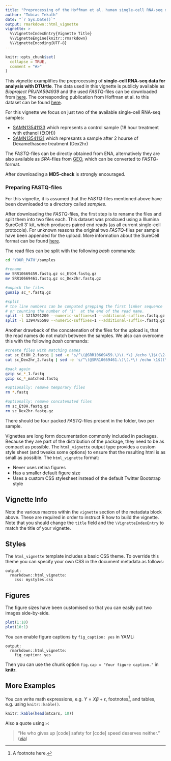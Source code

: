 ```yaml
---
title: "Preprocessing of the Hoffman et al. human single-cell RNA-seq data"
author: "Tobias Tekath"
date: "`r Sys.Date()`"
output: rmarkdown::html_vignette
vignette: >
  %\VignetteIndexEntry{Vignette Title}
  %\VignetteEngine{knitr::rmarkdown}
  %\VignetteEncoding{UTF-8}
---
```


```r
knitr::opts_chunk$set(
  collapse = TRUE,
  comment = "#>"
)
```

This vignette examplifies the preprocessing of **single-cell RNA-seq data for analysis with DTUrtle**. The data used in this vignette is publicly available as *Bioproject PRJNA594939* and the used *FASTQ*-files can be downloaded from [here](https://www.ebi.ac.uk/ena/browser/view/PRJNA594939). The corresponding publication from Hoffman et al. to this dataset can be found [here](https://doi.org/10.1038/s42003-020-0837-0). 

For this vignette we focus on just two of the available single-cell RNA-seq samples:

- [SAMN13541133](https://www.ebi.ac.uk/ena/browser/view/SAMN13541133) which represents a control sample (18 hour treatment with ethanol (EtOH))
- [SAMN13541131](https://www.ebi.ac.uk/ena/browser/view/SAMN13541131) which represants a sample after 2 hourse of Dexamethasone treatment (Dex2hr)

The *FASTQ*-files can be directly obtained from ENA, alternatively they are also available as *SRA*-files from [GEO](https://www.ncbi.nlm.nih.gov/bioproject/PRJNA594939), which can be converted to *FASTQ*-format.

After downloading a **MD5-check** is strongly encouraged.

### Preparing FASTQ-files
For this vignette, it is assumed that the *FASTQ*-files mentioned above have been downloaded to a directory called *samples*.

After downloading the *FASTQ*-files, the first step is to rename the files and split them into two files each. This dataset was prodcued using a Illumina SureCell 3' kit, which produces paired end reads (as all current single-cell protocols). For unknown reasons the original two *FASTQ*-files per sample have been appended for the upload. More information about the SureCell format can be found [here](https://teichlab.github.io/scg_lib_structs/methods_html/SureCell.html).

The read files can be split with the following *bash* commands:

```bash
cd 'YOUR_PATH'/samples

#rename
mv SRR10669459.fastq.gz sc_EtOH.fastq.gz
mv SRR10669461.fastq.gz sc_Dex2hr.fastq.gz

#unpack the files
gunzip sc_*.fastq.gz 

#split
# the line numbers can be computed grepping the first linker sequence 
# or counting the number of '1'  at the end of the read name.
split -l 1215291200 --numeric-suffixes=1 --additional-suffix=.fastq.gz sc_EtOH.fastq sc_EtOH_
split -l 1394785580 --numeric-suffixes=1 --additional-suffix=.fastq.gz sc_Dex2hr.fastq sc_Dex2hr_
```

Another drawback of the concatenation of the files for the upload is, that the read names do not match between the samples. We also can overcome this with the following *bash* commands:

```bash
#create files with matching names
cat sc_EtOH_2.fastq | sed -e 's/^\(@SRR10669459.\)\(.*\) /echo \1$((\2-303822800)) /e' > sc_EtOH_2_matched.fastq
cat sc_Dex2hr_2.fastq | sed -e 's/^\(@SRR10669461.\)\(.*\) /echo \1$((\2-348696395)) /e' > sc_Dex2hr_2_matched.fastq

#pack again
gzip sc_*_1.fastq
gzip sc_*_matched.fastq

#optionally: remove temporary files
rm *.fastq

#optionally: remove concatenated files
rm sc_EtOH.fastq.gz 
rm sc_Dex2hr.fastq.gz
```

There should be four packed *FASTQ*-files present in the folder, two per sample.




Vignettes are long form documentation commonly included in packages. Because they are part of the distribution of the package, they need to be as compact as possible. The `html_vignette` output type provides a custom style sheet (and tweaks some options) to ensure that the resulting html is as small as possible. The `html_vignette` format:

- Never uses retina figures
- Has a smaller default figure size
- Uses a custom CSS stylesheet instead of the default Twitter Bootstrap style

## Vignette Info

Note the various macros within the `vignette` section of the metadata block above. These are required in order to instruct R how to build the vignette. Note that you should change the `title` field and the `\VignetteIndexEntry` to match the title of your vignette.

## Styles

The `html_vignette` template includes a basic CSS theme. To override this theme you can specify your own CSS in the document metadata as follows:

    output: 
      rmarkdown::html_vignette:
        css: mystyles.css

## Figures

The figure sizes have been customised so that you can easily put two images side-by-side. 

```r
plot(1:10)
plot(10:1)
```

You can enable figure captions by `fig_caption: yes` in YAML:

    output:
      rmarkdown::html_vignette:
        fig_caption: yes

Then you can use the chunk option `fig.cap = "Your figure caption."` in **knitr**.

## More Examples

You can write math expressions, e.g. $Y = X\beta + \epsilon$, footnotes^[A footnote here.], and tables, e.g. using `knitr::kable()`.

```r
knitr::kable(head(mtcars, 10))
```

Also a quote using `>`:

> "He who gives up [code] safety for [code] speed deserves neither."
([via](https://twitter.com/hadleywickham/status/504368538874703872))

